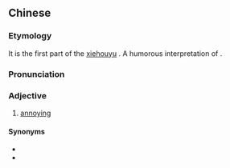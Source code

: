 ==Chinese==
{{zh-forms|type=22}}

===Etymology===
It is the first part of the [[xiehouyu]] {{lang|zh|非洲和尚——}}{{zh-l|黑人僧}}. A humorous interpretation of {{zh-l|乞人憎|tr=hat1 yan4 zang1|annoying}}.

===Pronunciation===
{{zh-pron
|c=fei1 zau1 wo4 soeng6-2
|ca=zh-yue-非洲和尚.ogg
|cat=a
}}

===Adjective===
{{zh-adj}}

# {{lb|zh|Cantonese}} [[annoying]]

====Synonyms====
* {{zh-l|乞人憎}}
* {{zh-l|黑人僧}}